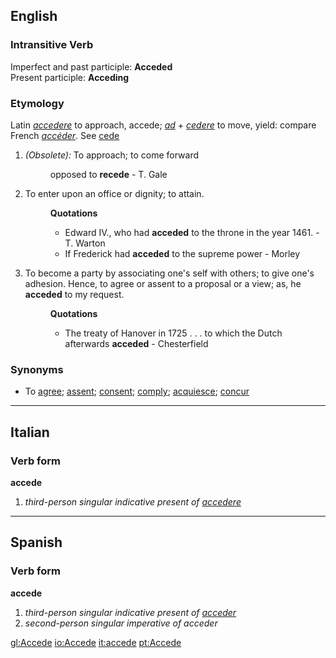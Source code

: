 ==English==
===Intransitive Verb===
Imperfect and past participle:  '''Acceded''' <br>
Present participle: '''Acceding'''
===Etymology===
Latin ''[[accedere]]'' to approach, accede; ''[[ad]]'' + ''[[cedere]]'' to move, yield: compare French ''[[accéder]]''. See [[cede]]
#''(Obsolete):'' To approach; to come forward
#: opposed to '''recede''' - T. Gale
#To enter upon an office or dignity; to attain.
#:'''Quotations'''
#:*Edward IV., who had '''acceded''' to the throne in the year 1461. - T. Warton
#:*If Frederick had '''acceded''' to the supreme power - Morley
#To become a party by associating one's self with others; to give one's adhesion. Hence, to agree or assent to a proposal or a view; as, he '''acceded''' to my request.
#:'''Quotations'''
#:*The treaty of Hanover in 1725 . . . to which the Dutch afterwards '''acceded''' - Chesterfield

===Synonyms===
*To [[agree]]; [[assent]]; [[consent]]; [[comply]]; [[acquiesce]]; [[concur]]

----

==Italian==
===Verb form===
'''accede'''

# ''third-person singular indicative present of [[accedere]]''

----

==Spanish==
===Verb form===
'''accede'''

# ''third-person singular indicative present of [[acceder]]''
# ''second-person singular imperative of acceder''

[[gl:Accede]]
[[io:Accede]]
[[it:accede]]
[[pt:Accede]]